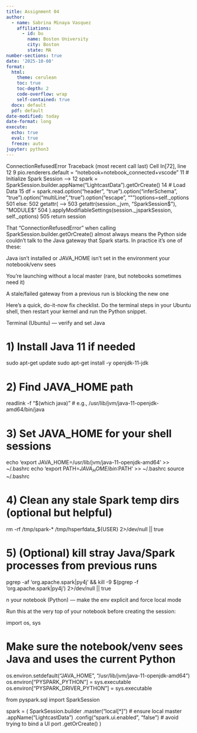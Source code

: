 ```yaml
---
title: Assignment 04
author:
  - name: Sabrina Minaya Vasquez
    affiliations:
      - id: bu
        name: Boston University
        city: Boston
        state: MA
number-sections: true
date: '2025-10-08'
format:
  html:
    theme: cerulean
    toc: true
    toc-depth: 2
    code-overflow: wrap
    self-contained: true
  docx: default
  pdf: default
date-modified: today
date-format: long
execute:
  echo: true
  eval: true
  freeze: auto
jupyter: python3
---
```

:::{.callout-important}
ConnectionRefusedError Traceback (most recent call last) Cell In[72], line 12 9 pio.renderers.default = "notebook+notebook_connected+vscode" 11 # Initialize Spark Session ---> 12 spark = SparkSession.builder.appName("LightcastData").getOrCreate() 14 # Load Data 15 df = spark.read.option("header", "true").option("inferSchema", "true").option("multiLine","true").option("escape", "\"")options=self._options 501 else: 502 getattr( --> 503 getattr(session._jvm, "SparkSession$"), "MODULE$" 504 ).applyModifiableSettings(session._jsparkSession, self._options) 505 return session

:::

:::{.callout-tip}

That “ConnectionRefusedError” when calling SparkSession.builder.getOrCreate() almost always means the Python side couldn’t talk to the Java gateway that Spark starts. In practice it’s one of these:

Java isn’t installed or JAVA_HOME isn’t set in the environment your notebook/venv sees

You’re launching without a local master (rare, but notebooks sometimes need it)

A stale/failed gateway from a previous run is blocking the new one

Here’s a quick, do-it-now fix checklist. Do the terminal steps in your Ubuntu shell, then restart your kernel and run the Python snippet.

Terminal (Ubuntu) — verify and set Java

# 1) Install Java 11 if needed
sudo apt-get update
sudo apt-get install -y openjdk-11-jdk

# 2) Find JAVA_HOME path
readlink -f "$(which java)"    # e.g., /usr/lib/jvm/java-11-openjdk-amd64/bin/java

# 3) Set JAVA_HOME for your shell sessions
echo 'export JAVA_HOME=/usr/lib/jvm/java-11-openjdk-amd64' >> ~/.bashrc
echo 'export PATH=$JAVA_HOME/bin:$PATH' >> ~/.bashrc
source ~/.bashrc

# 4) Clean any stale Spark temp dirs (optional but helpful)
rm -rf /tmp/spark-* /tmp/hsperfdata_${USER} 2>/dev/null || true

# 5) (Optional) kill stray Java/Spark processes from previous runs
pgrep -af 'org.apache.spark|py4j' && kill -9 $(pgrep -f 'org.apache.spark|py4j') 2>/dev/null || true

n your notebook (Python) — make the env explicit and force local mode

Run this at the very top of your notebook before creating the session:

import os, sys

# Make sure the notebook/venv sees Java and uses the current Python
os.environ.setdefault("JAVA_HOME", "/usr/lib/jvm/java-11-openjdk-amd64")
os.environ["PYSPARK_PYTHON"] = sys.executable
os.environ["PYSPARK_DRIVER_PYTHON"] = sys.executable

from pyspark.sql import SparkSession

spark = (
    SparkSession.builder
    .master("local[*]")                      # ensure local master
    .appName("LightcastData")
    .config("spark.ui.enabled", "false")     # avoid trying to bind a UI port
    .getOrCreate()
)
:::